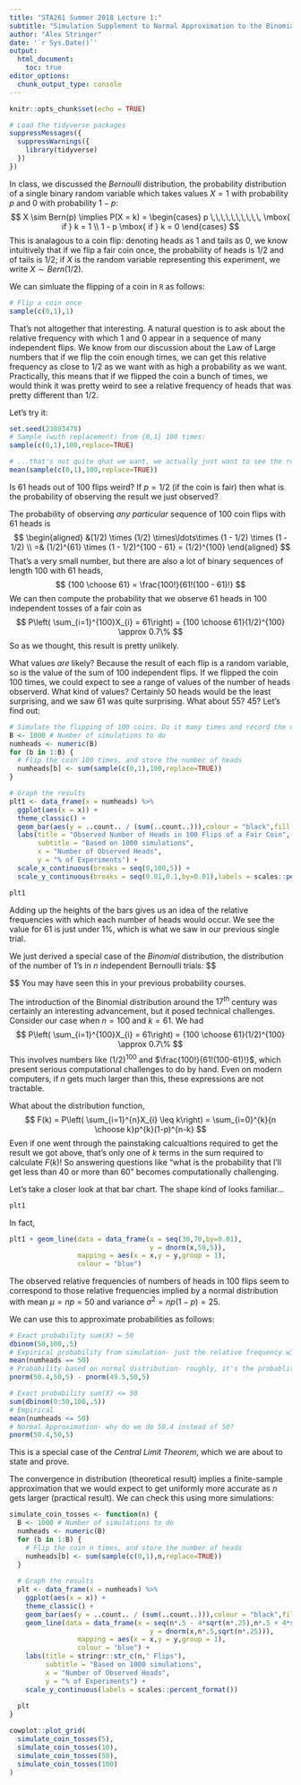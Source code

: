 ```yaml
---
title: "STA261 Summer 2018 Lecture 1:" 
subtitle: "Simulation Supplement to Normal Approximation to the Binomial Example"
author: "Alex Stringer"
date: '`r Sys.Date()`'
output: 
  html_document:
    toc: true
editor_options: 
  chunk_output_type: console
---
```


```r
knitr::opts_chunk$set(echo = TRUE)
```
```r
# Load the tidyverse packages
suppressMessages({
  suppressWarnings({
    library(tidyverse)
  })
})
```

In class, we discussed the *Bernoulli* distribution, the probability distribution of a single binary random variable which takes values $X = 1$ with probability $p$ and $0$ with probability $1-p$:
$$
X \sim Bern(p) \implies P(X = k) = \begin{cases} p \,\,\,\,\,\,\,\,\,\, \mbox{ if } k = 1 \\ 1 - p \mbox{ if } k = 0 \end{cases}
$$
This is analagous to a coin flip: denoting heads as $1$ and tails as $0$, we know intuitively that if we flip a fair coin once, the probability of heads is $1/2$ and of tails is $1/2$; if $X$ is the random variable representing this experiment, we write $X \sim Bern(1/2)$.

We can simluate the flipping of a coin in `R` as follows:
```r
# Flip a coin once
sample(c(0,1),1)
```
That's not altogether that interesting. A natural question is to ask about the relative frequency with which $1$ and $0$ appear in a sequence of many independent flips. We know from our discussion about the Law of Large numbers that if we flip the coin enough times, we can get this relative frequency as close to $1/2$ as we want with as high a probability as we want. Practically, this means that if we flipped the coin a bunch of times, we would think it was pretty weird to see a relative frequency of heads that was pretty different than $1/2$.

Let's try it:
```r
set.seed(23893478)
# Sample (wuth replacement) from {0,1} 100 times:
sample(c(0,1),100,replace=TRUE)

# ...that's not quite qhat we want, we actually just want to see the relative frequency with which 1 appears:
mean(sample(c(0,1),100,replace=TRUE))
```
Is $61$ heads out of $100$ flips weird? If $p = 1/2$ (if the coin is fair) then what is the probability of observing the result we just observed?

The probability of observing *any particular* sequence of $100$ coin flips with $61$ heads is
$$
\begin{aligned}
&(1/2) \times (1/2) \times\ldots\times (1 - 1/2) \times (1 - 1/2) \\
=& (1/2)^{61} \times (1 - 1/2)^{100 - 61} = (1/2)^{100} 
\end{aligned}
$$
That's a very small number, but there are also a lot of binary sequences of length $100$ with $61$ heads,
$$
{100 \choose 61} = \frac{100!}{61!(100 - 61)!}
$$
We can then compute the probability that we observe $61$ heads in $100$ independent tosses of a fair coin as
$$
P\left( \sum_{i=1}^{100}X_{i} = 61\right) = {100 \choose 61}(1/2)^{100} \approx 0.7\%
$$
So as we thought, this result is pretty unlikely.

What values *are* likely? Because the result of each flip is a random variable, so is the value of the sum of $100$ independent flips. If we flipped the coin $100$ times, we could expect to see a range of values of the number of heads observerd. What kind of values? Certainly $50$ heads would be the least surprising, and we saw $61$ was quite surprising. What about $55$? $45$? Let's find out:

```r
# Simulate the flipping of 100 coins. Do it many times and record the observed number of heads each time.
B <- 1000 # Number of simulations to do
numheads <- numeric(B)
for (b in 1:B) {
  # Flip the coin 100 times, and store the number of heads
  numheads[b] <- sum(sample(c(0,1),100,replace=TRUE))
}

# Graph the results
plt1 <- data_frame(x = numheads) %>%
  ggplot(aes(x = x)) +
  theme_classic() +
  geom_bar(aes(y = ..count.. / (sum(..count..))),colour = "black",fill = "#ff9966") +
  labs(title = "Observed Number of Heads in 100 Flips of a Fair Coin",
       subtitle = "Based on 1000 simulations",
       x = "Number of Observed Heads",
       y = "% of Experiments") +
  scale_x_continuous(breaks = seq(0,100,5)) +
  scale_y_continuous(breaks = seq(0.01,0.1,by=0.01),labels = scales::percent_format())

plt1
```
Adding up the heights of the bars gives us an idea of the relative frequencies with which each number of heads would occur. We see the value for $61$ is just under $1\%$, which is what we saw in our previous single trial.

We just derived a special case of the *Binomial* distribution, the distribution of the number of $1$'s in $n$ independent Bernoulli trials:
$$
\begin{aligned}
&X_{i} \overset{IID}{\sim} Bern(p) \\
\implies& \sum_{i=1}^{n}X_{i} \sim Binom(n,p) \\
\implies& P\left( \sum_{i=1}^{n}X_{i} = k\right) = {n \choose k}p^{k}(1-p)^{n-k}

\end{aligned}
$$
You may have seen this in your previous probability courses.

The introduction of the Binomial distribution around the $17^{th}$ century was certainly an interesting advancement, but it posed technical challenges. Consider our case when $n = 100$ and $k = 61$. We had
$$
P\left( \sum_{i=1}^{100}X_{i} = 61\right) = {100 \choose 61}(1/2)^{100} \approx 0.7\%
$$
This involves numbers like $(1/2)^{100}$ and $\frac{100!}{61!(100-61)!}$, which present serious computational challenges to do by hand. Even on modern computers, if $n$ gets much larger than this, these expressions are not tractable.

What about the distribution function,
$$
F(k) = P\left( \sum_{i=1}^{n}X_{i} \leq k\right) = \sum_{i=0}^{k}{n \choose k}p^{k}(1-p)^{n-k}
$$
Even if one went through the painstaking calcualtions required to get the result we got above, that's only one of $k$ terms in the sum required to calculate $F(k)$! So answering questions like "what is the probability that I'll get less than $40$ or more than $60$" becomes computationally challenging.

Let's take a closer look at that bar chart. The shape kind of looks familiar...
```r
plt1
```
In fact,
```r
plt1 + geom_line(data = data_frame(x = seq(30,70,by=0.01),
                                   y = dnorm(x,50,5)),
                 mapping = aes(x = x,y = y,group = 1),
                 colour = "blue")

```

The observed relative frequencies of numbers of heads in $100$ flips seem to correspond to those relative frequencies implied by a normal distribution with mean $\mu = np = 50$ and variance $\sigma^{2} = np(1-p) = 25$.

We can use this to approximate probabilities as follows:
```r
# Exact probability sum(X) = 50
dbinom(50,100,.5)
# Expirical probability from simulation- just the relative frequency with which sum(X) actually was equal to 50
mean(numheads == 50)
# Probability based on normal distribution- roughly, it's the probablity X is between 49.5 and 50.4:
pnorm(50.4,50,5) - pnorm(49.5,50,5)

# Exact probability sum(X) <= 50
sum(dbinom(0:50,100,.5))
# Empirical
mean(numheads <= 50)
# Normal Approximation- why do we do 50.4 instead of 50?
pnorm(50.4,50,5)
```
This is a special case of the *Central Limit Theorem*, which we are about to state and prove.

The convergence in distribution (theoretical result) implies a finite-sample approximation that we would expect to get uniformly more accurate as $n$ gets larger (practical result). We can check this using more simulations:
```r
simulate_coin_tosses <- function(n) {
  B <- 1000 # Number of simulations to do
  numheads <- numeric(B)
  for (b in 1:B) {
    # Flip the coin n times, and store the number of heads
    numheads[b] <- sum(sample(c(0,1),n,replace=TRUE))
  }
  
  # Graph the results
  plt <- data_frame(x = numheads) %>%
    ggplot(aes(x = x)) +
    theme_classic() +
    geom_bar(aes(y = ..count.. / (sum(..count..))),colour = "black",fill = "#ff9966") +
    geom_line(data = data_frame(x = seq(n*.5 - 4*sqrt(n*.25),n*.5 + 4*sqrt(n*.25),by=0.01),
                                   y = dnorm(x,n*.5,sqrt(n*.25))),
                 mapping = aes(x = x,y = y,group = 1),
                 colour = "blue") +
    labs(title = stringr::str_c(n," Flips"),
         subtitle = "Based on 1000 simulations",
         x = "Number of Observed Heads",
         y = "% of Experiments") +
    scale_y_continuous(labels = scales::percent_format())
  
  plt
}

cowplot::plot_grid(
  simulate_coin_tosses(5),
  simulate_coin_tosses(10),
  simulate_coin_tosses(50),
  simulate_coin_tosses(100)
)
```
